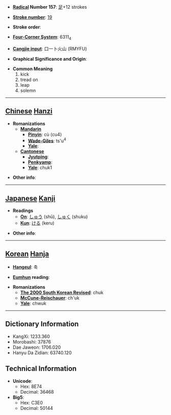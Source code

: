 * '''[[Wiktionary:Chinese radical index| Radical]] Number 157''': [[Wiktionary:Chinese radical index 足|足]]+12 strokes

* '''[[Wiktionary:Chinese total strokes index|Stroke number]]''': [[Wiktionary:Chinese total strokes index 19|19]]

* '''Stroke order''': 

* '''[[Wiktionary:Chinese four corner index|Four-Corner System]]''': 6311<sub>4</sub>

* '''[[Wiktionary:Chinese Cangjie index|Cangjie input]]''': 口一卜火山 (RMYFU)

* '''Graphical Significance and Origin''': 

* '''Common Meaning'''
*#kick
*# tread on
*# leap
*# solemn


----

== [[Chinese]] [[Hanzi]] ==

* '''Romanizations'''
** '''[[Mandarin]]'''
*** '''[[Pinyin]]''': cù (cu4)
*** '''[[Wade-Giles]]''': ts'u<sup>4</sup>
*** '''[[Yale]]''': 
** '''[[Cantonese]]'''
*** '''[[Jyutping]]''':
*** '''[[Penkyamp]]''': 
*** '''[[Yale]]''': chuk1

* '''Other info''': 

----

== [[Japanese]] [[Kanji]] ==

* '''Readings'''
** '''[[On]]''': [[しゅう]] (shū), [[しゅく]] (shuku)
** '''[[Kun]]''': [[ける]] (keru)

* '''Other info''':  

----

== [[Korean]] [[Hanja]] ==

* '''[[Hangeul]]''': 축

* '''[[Eumhun]] reading''': 

* '''Romanizations'''
** '''[[The 2000 South Korean Revised Romanization|The 2000 South Korean Revised]]''': chuk
** '''[[McCune-Reischauer]]''': ch'uk
** '''[[Yale]]''': chwuk

----

== Dictionary Information ==

* KangXi: 1233.360
* Morobashi: 37876
* Dae Jaweon: 1706.020
* Hanyu Da Zidian: 63740.120

== Technical Information ==

* '''Unicode''':
** Hex: 8E74
** Decimal: 36468
* '''Big5''':
** Hex: C3E0
** Decimal: 50144